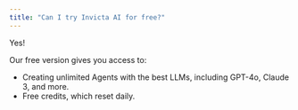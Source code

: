 ```yaml
---
title: "Can I try Invicta AI for free?"
---
```


Yes!

Our free version gives you access to:

- Creating unlimited Agents with the best LLMs, including GPT-4o, Claude 3, and more.
- Free credits, which reset daily.
